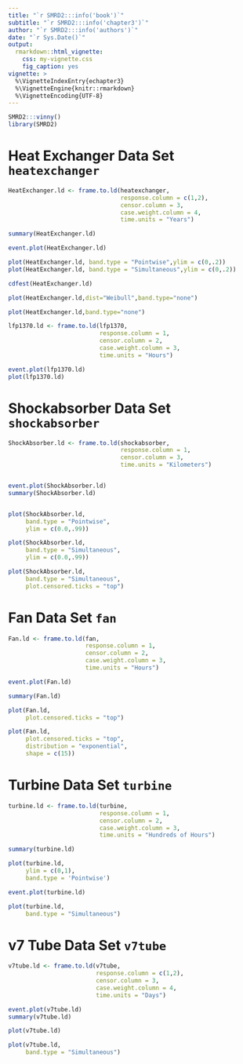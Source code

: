 ```yaml
---
title: "`r SMRD2:::info('book')`"
subtitle: "`r SMRD2:::info('chapter3')`"
author: "`r SMRD2:::info('authors')`"
date: "`r Sys.Date()`"
output: 
  rmarkdown::html_vignette:
    css: my-vignette.css
    fig_caption: yes
vignette: >
  %\VignetteIndexEntry{echapter3}
  %\VignetteEngine{knitr::rmarkdown}
  %\VignetteEncoding{UTF-8}
---
```


```r
SMRD2:::vinny()
library(SMRD2)
```

# Heat Exchanger Data Set `heatexchanger`

```r
HeatExchanger.ld <- frame.to.ld(heatexchanger,
                                response.column = c(1,2), 
                                censor.column = 3,
                                case.weight.column = 4,
                                time.units = "Years")

summary(HeatExchanger.ld)

event.plot(HeatExchanger.ld)

plot(HeatExchanger.ld, band.type = "Pointwise",ylim = c(0,.2))
plot(HeatExchanger.ld, band.type = "Simultaneous",ylim = c(0,.2))

cdfest(HeatExchanger.ld)

plot(HeatExchanger.ld,dist="Weibull",band.type="none")

plot(HeatExchanger.ld,band.type="none")
```

```r
lfp1370.ld <- frame.to.ld(lfp1370,
                          response.column = 1, 
                          censor.column = 2,
                          case.weight.column = 3,
                          time.units = "Hours")

event.plot(lfp1370.ld)
plot(lfp1370.ld)
```

# Shockabsorber Data Set `shockabsorber`

```r
ShockAbsorber.ld <- frame.to.ld(shockabsorber,
                                response.column = 1,
                                censor.column = 3,
                                time.units = "Kilometers")


event.plot(ShockAbsorber.ld)
summary(ShockAbsorber.ld)


plot(ShockAbsorber.ld,
     band.type = "Pointwise",
     ylim = c(0.0,.99))

plot(ShockAbsorber.ld,
     band.type = "Simultaneous",
     ylim = c(0.0,.99))

plot(ShockAbsorber.ld,
     band.type = "Simultaneous", 
     plot.censored.ticks = "top")
```

# Fan Data Set `fan`

```r
Fan.ld <- frame.to.ld(fan,
                      response.column = 1, 
                      censor.column = 2, 
                      case.weight.column = 3,
                      time.units = "Hours")

event.plot(Fan.ld)

summary(Fan.ld)

plot(Fan.ld, 
     plot.censored.ticks = "top")

plot(Fan.ld, 
     plot.censored.ticks = "top",
     distribution = "exponential",
     shape = c(15))
```


# Turbine Data Set `turbine`

```r
turbine.ld <- frame.to.ld(turbine, 
                          response.column = 1, 
                          censor.column = 2,
                          case.weight.column = 3,
                          time.units = "Hundreds of Hours")

summary(turbine.ld)

plot(turbine.ld,
     ylim = c(0,1), 
     band.type = 'Pointwise')

event.plot(turbine.ld)

plot(turbine.ld,
     band.type = "Simultaneous")
```

# v7 Tube Data Set `v7tube`

```r
v7tube.ld <- frame.to.ld(v7tube,
                         response.column = c(1,2),
                         censor.column = 3, 
                         case.weight.column = 4,
                         time.units = "Days")

event.plot(v7tube.ld)
summary(v7tube.ld)

plot(v7tube.ld)

plot(v7tube.ld,
     band.type = "Simultaneous")
```
